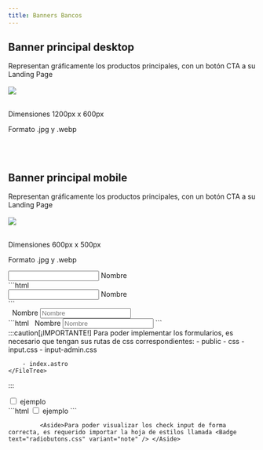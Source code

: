 ```yaml
---
title: Banners Bancos
---
```





## Banner principal desktop
Representan gráficamente los productos principales, con un botón CTA a su Landing Page
<br> </br>
<img src="https://webonline.macstore.mx/img/sliderhome/banner_macbook-pro.webp"  class="img-rounded"> </img>
<br> </br>
<Aside><p>Dimensiones 1200px x 600px </p>
        <p>Formato .jpg y .webp </p>  </Aside>

   <br> </br> 
## Banner principal mobile
Representan gráficamente los productos principales, con un botón CTA a su Landing Page
<br> </br>
<img src="https://webonline.macstore.mx/img/sliderhome/banner_macbook-pro_m.webp"  class="img-rounded"> </img>
<br> </br>
<Aside> <p>Dimensiones 600px x 500px </p>
        <p>Formato .jpg y .webp </p>  </Aside>

<div class="inputs">
  <Card title="input Primario" icon="setting">
<div class="entryarea w-100">
    <input  class="inputani " maxlength="64" type="text" required />
    <label class="labelline" > Nombre</label>
</div>









<div class="tabb-m">
<Tabs>
<TabItem label="HTML">
```html
<div class="entryarea w-100">
    <input id="ejemplo" class="inputani " maxlength="64" type="text" required />
    <label  class="labelline" for="ejemplo" > Nombre</label>
</div>
 ```
</TabItem>
 </Tabs>
</div>

  </Card>

</div>
<div class="inputs">
  <Card title="input Administrativo" icon="setting">
       <label for="fechaFinal" icon="setting"><i class="fa fa-search"></i>&nbsp; Nombre</label>
      <input type="text" class="form-control"  maxlength="5" placeholder="Nombre"/>

<div class="tabb-m">
<Tabs>
<TabItem label="HTML">
```html
<label for="fechaFinal" icon="setting"><i class="fa fa-search"></i>&nbsp; Nombre</label>
<input type="text" class="form-control"  maxlength="5" placeholder="Nombre"/>
```
</TabItem>
 </Tabs>
</div>


            
  </Card>
</div>

<div class="inputs">
:::caution[¡IMPORTANTE!]
    Para poder implementar los formularios, es necesario que tengan sus rutas de css correspondientes:
    <FileTree>
        - public
            - css
                - input.css
                - input-admin.css
                
        - index.astro
    </FileTree>
   
:::
</div>
<div class="inputs">
  <Card title="Checkbox" icon="setting">
    <label for="terminos_registro" class="check-group crpt-2">
                <input type="checkbox" class="check-input" id="terminos_registro" required />
                <span class="check-custom"></span>
                <label for="terminos_registro" class="check-label checkregister mb-0">
                    ejemplo
                </label>
            </label>
<div class="tabb-m">
<Tabs>
<TabItem label="HTML">
 ```html
<label for="terminos_registro" class="check-group crpt-2">
    <input type="checkbox" class="check-input" id="terminos_registro" required />
     <span class="check-custom"></span>
    <label for="terminos_registro" class="check-label checkregister mb-0">ejemplo</label>
</label>
 ```
</TabItem>
 </Tabs>
</div>

             <Aside>Para poder visualizar los check input de forma correcta, es requerido importar la hoja de estilos llamada <Badge text="radiobutons.css" variant="note" /> </Aside>
  </Card>

</div>